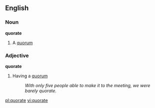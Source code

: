 ==English==

===Noun===
'''quorate'''
# A [[quorum]]

===Adjective===
'''quorate'''

# Having a [[quorum]]
#: ''With only five people able to make it to the meeting, we were barely quorate.''

[[pl:quorate]]
[[vi:quorate]]